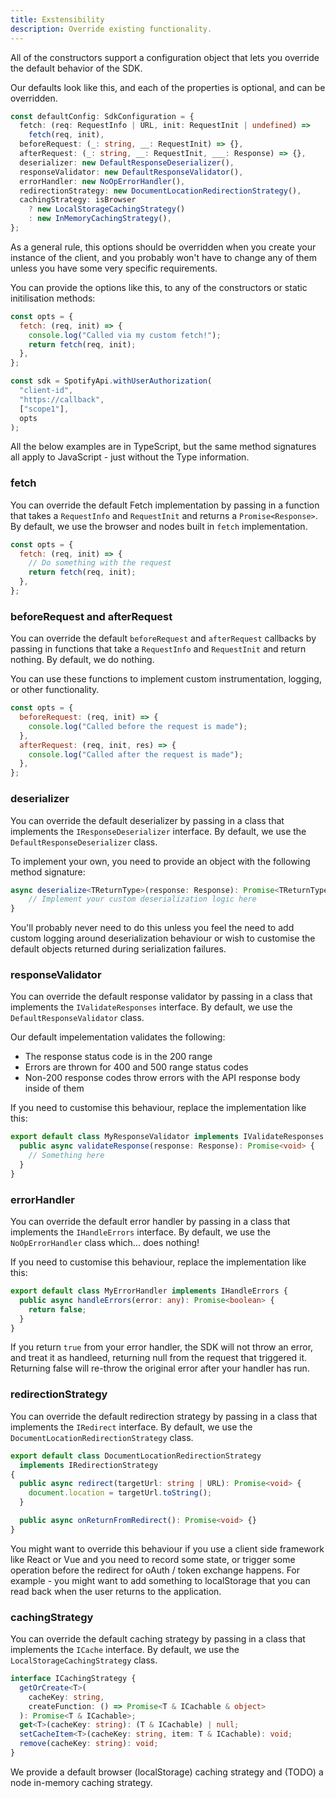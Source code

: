 ```yaml
---
title: Exstensibility
description: Override existing functionality.
---
```


All of the constructors support a configuration object that lets you override the default behavior of the SDK.

Our defaults look like this, and each of the properties is optional, and can be overridden.

```ts
const defaultConfig: SdkConfiguration = {
  fetch: (req: RequestInfo | URL, init: RequestInit | undefined) =>
    fetch(req, init),
  beforeRequest: (_: string, __: RequestInit) => {},
  afterRequest: (_: string, __: RequestInit, ___: Response) => {},
  deserializer: new DefaultResponseDeserializer(),
  responseValidator: new DefaultResponseValidator(),
  errorHandler: new NoOpErrorHandler(),
  redirectionStrategy: new DocumentLocationRedirectionStrategy(),
  cachingStrategy: isBrowser
    ? new LocalStorageCachingStrategy()
    : new InMemoryCachingStrategy(),
};
```

As a general rule, this options should be overridden when you create your instance of the client, and you probably won't have to change any of them unless you have some very specific requirements.

You can provide the options like this, to any of the constructors or static initilisation methods:

```js
const opts = {
  fetch: (req, init) => {
    console.log("Called via my custom fetch!");
    return fetch(req, init);
  },
};

const sdk = SpotifyApi.withUserAuthorization(
  "client-id",
  "https://callback",
  ["scope1"],
  opts
);
```

All the below examples are in TypeScript, but the same method signatures all apply to JavaScript - just without the Type information.

### fetch

You can override the default Fetch implementation by passing in a function that takes a `RequestInfo` and `RequestInit` and returns a `Promise<Response>`. By default, we use the browser and nodes built in `fetch` implementation.

```js
const opts = {
  fetch: (req, init) => {
    // Do something with the request
    return fetch(req, init);
  },
};
```

### beforeRequest and afterRequest

You can override the default `beforeRequest` and `afterRequest` callbacks by passing in functions that take a `RequestInfo` and `RequestInit` and return nothing. By default, we do nothing.

You can use these functions to implement custom instrumentation, logging, or other functionality.

```js
const opts = {
  beforeRequest: (req, init) => {
    console.log("Called before the request is made");
  },
  afterRequest: (req, init, res) => {
    console.log("Called after the request is made");
  },
};
```

### deserializer

You can override the default deserializer by passing in a class that implements the `IResponseDeserializer` interface. By default, we use the `DefaultResponseDeserializer` class.

To implement your own, you need to provide an object with the following method signature:

```ts
async deserialize<TReturnType>(response: Response): Promise<TReturnType> {
    // Implement your custom deserialization logic here
}
```

You'll probably never need to do this unless you feel the need to add custom logging around deserialization behaviour or wish to customise the default objects returned during serialization failures.

### responseValidator

You can override the default response validator by passing in a class that implements the `IValidateResponses` interface. By default, we use the `DefaultResponseValidator` class.

Our default impelementation validates the following:

- The response status code is in the 200 range
- Errors are thrown for 400 and 500 range status codes
- Non-200 response codes throw errors with the API response body inside of them

If you need to customise this behaviour, replace the implementation like this:

```ts
export default class MyResponseValidator implements IValidateResponses {
  public async validateResponse(response: Response): Promise<void> {
    // Something here
  }
}
```

### errorHandler

You can override the default error handler by passing in a class that implements the `IHandleErrors` interface. By default, we use the `NoOpErrorHandler` class which... does nothing!

If you need to customise this behaviour, replace the implementation like this:

```ts
export default class MyErrorHandler implements IHandleErrors {
  public async handleErrors(error: any): Promise<boolean> {
    return false;
  }
}
```

If you return `true` from your error handler, the SDK will not throw an error, and treat it as handleed, returning null from the request that triggered it. Returning false will re-throw the original error after your handler has run.

### redirectionStrategy

You can override the default redirection strategy by passing in a class that implements the `IRedirect` interface. By default, we use the `DocumentLocationRedirectionStrategy` class.

```ts
export default class DocumentLocationRedirectionStrategy
  implements IRedirectionStrategy
{
  public async redirect(targetUrl: string | URL): Promise<void> {
    document.location = targetUrl.toString();
  }

  public async onReturnFromRedirect(): Promise<void> {}
}
```

You might want to override this behaviour if you use a client side framework like React or Vue and you need to record some state, or trigger some operation before the redirect for oAuth / token exchange happens. For example - you might want to add something to localStorage that you can read back when the user returns to the application.

### cachingStrategy

You can override the default caching strategy by passing in a class that implements the `ICache` interface. By default, we use the `LocalStorageCachingStrategy` class.

```ts
interface ICachingStrategy {
  getOrCreate<T>(
    cacheKey: string,
    createFunction: () => Promise<T & ICachable & object>
  ): Promise<T & ICachable>;
  get<T>(cacheKey: string): (T & ICachable) | null;
  setCacheItem<T>(cacheKey: string, item: T & ICachable): void;
  remove(cacheKey: string): void;
}
```

We provide a default browser (localStorage) caching strategy and (TODO) a node in-memory caching strategy.
